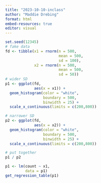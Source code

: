 ```yaml
---
title: "2023-10-10-inclass"
author: "Maddie Drebing"
format: html
embed-resources: true
editor: visual
---
```


```r
set.seed(12345)
# fake data
fd <- tibble(x1 = rnorm(n = 500,
                        mean = 500,
                        sd = 100),
             x2 = rnorm(n = 500,
                        mean = 500,
                        sd = 50))
# wider SD
p1 <- ggplot(fd,
             aes(x = x1)) +
  geom_histogram(color = "white",
                 boundary = 500,
                 binwidth = 25) +
  scale_x_continuous(limits = c(200,800))

# narrower SD
p2 <- ggplot(fd,
             aes(x = x2)) +
  geom_histogram(color = "white",
                 boundary = 500,
                 binwidth = 25) +
  scale_x_continuous(limits = c(200,800))

# put together
p1 / p2
```

```r
p1 <- lm(count ~ x1,
         data = p1)
get_regression_table(p1)
```
